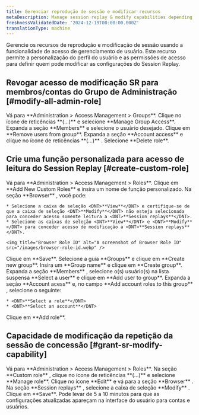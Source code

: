 ```yaml
---
title: Gerenciar reprodução de sessão e modificar recursos
metaDescription: Manage session replay & modify capabilities depending on the role
freshnessValidatedDate: '2024-12-19T00:00:00.000Z'
translationType: machine
---
```


Gerencie os recursos de reprodução e modificação de sessão usando a funcionalidade de acesso de gerenciamento de usuário. Este recurso permite a personalização do perfil do usuário e as permissões de acesso para definir quem pode modificar as configurações do Session Replay.

## Revogar acesso de modificação SR para membros/contas do Grupo de Administração [#modify-all-admin-role]

<Steps>
  <Step>
    Vá para <DNT>**Administration &gt; Access Management &gt; Groups**</DNT>.
  </Step>

  <Step>
    Clique no ícone de reticências **(...)** e selecione <DNT>**Manage Group Access**</DNT>.
  </Step>

  <Step>
    Expanda a seção <DNT>**Members**</DNT> e selecione o usuário desejado.
  </Step>

  <Step>
    Clique em <DNT>**Remove users from group**</DNT>.
  </Step>

  <Step>
    Expanda a seção <DNT>**Account access**</DNT> e clique no ícone de reticências **(...)** .
  </Step>

  <Step>
    Selecione <DNT>**Delete role**</DNT>.
  </Step>
</Steps>

## Crie uma função personalizada para acesso de leitura do Session Replay [#create-custom-role]

<Steps>
  <Step>
    Vá para <DNT>**Administration &gt; Access Management &gt; Roles**</DNT>.
  </Step>

  <Step>
    Clique em <DNT>**Add New Custom Roles**</DNT> e insira um nome de função personalizado.
  </Step>

  <Step>
    Na seção <DNT>**Browser**</DNT> , você pode:

    * Selecione a caixa de seleção <DNT>**View**</DNT> e certifique-se de que a caixa de seleção <DNT>**Modify**</DNT> não esteja selecionada para conceder acesso somente leitura a <DNT>**Session replays**</DNT>.
    * Selecione as caixas de seleção <DNT>**View**</DNT> e <DNT>**Modify**</DNT> para conceder acesso de modificação a <DNT>**Session replays**</DNT>.

    <img title="Browser Role ID" alt="A screenshot of Browser Role ID" src="/images/browser-role-id.webp" />
  </Step>

  <Step>
    Clique em <DNT>**Save**</DNT>.
  </Step>

  <Step>
    Selecione a guia <DNT>**Groups**</DNT> e clique em <DNT>**Create new group**</DNT>.
  </Step>

  <Step>
    Insira um <DNT>**Group name**</DNT> e clique em <DNT>**Create group**</DNT>.
  </Step>

  <Step>
    Expanda a seção <DNT>**Members**</DNT> , selecione o(s) usuário(s) na lista suspensa **Select a user** e clique em **Add user to group**.
  </Step>

  <Step>
    Expanda a seção <DNT>**Account acess**</DNT> e, no campo <DNT>**Add account roles to this group**</DNT> , selecione o seguinte:

    * <DNT>**Select a role**</DNT>
    * <DNT>**Select an account**</DNT>
  </Step>

  <Step>
    Clique em <DNT>**Add role**</DNT>.
  </Step>
</Steps>

## Capacidade de modificação da repetição da sessão de concessão [#grant-sr-modify-capability]

<Steps>
  <Step>
    Vá para <DNT>**Administration &gt; Access Management &gt; Roles**</DNT>.
  </Step>

  <Step>
    Na seção <DNT>**Custom role**</DNT> , clique no ícone de reticências **(...)** e selecione <DNT>**Manage role**</DNT>.
  </Step>

  <Step>
    Clique no ícone <DNT>**Edit**</DNT> e vá para a seção <DNT>**Browser**</DNT> .
  </Step>

  <Step>
    Na seção <DNT>**Session replays**</DNT> , selecione a caixa de seleção <DNT>**Modify**</DNT> .
  </Step>

  <Step>
    Clique em <DNT>**Save**</DNT>.
  </Step>
</Steps>

<Callout variant="important">
  Pode levar de 5 a 10 minutos para que as configurações atualizadas apareçam na interface do usuário para contas e usuários.
</Callout>